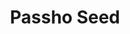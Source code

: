 ---
title: "Passho Seed"
meta_title: "Passho Seed craft"
description: "Craft de Passho Seed"
rank: "b"
draft: false
name: "Passho Seed"
recipe_img: "https://wiki.pokexgames.com/images/5/58/Passho_Seed.png"
level: 70
craft_time: 1800
result: 1
value_npc: 1
ingredients:
  - name: "Major Seed Bag"
    quantity: 1
    item_img: "https://wiki.pokexgames.com/images/d/d4/Major_Seed_Bag.png"
    value_npc: 1
  - name: "Red Scale"
    quantity: 8
    item_img: "https://wiki.pokexgames.com/images/1/19/Red_Scale.png"
    value_npc: 1
  - name: "Condensed Grass"
    quantity: 20
    item_img: "https://wiki.pokexgames.com/images/c/ce/Condensed_Grass.png"
    value_npc: 1
---